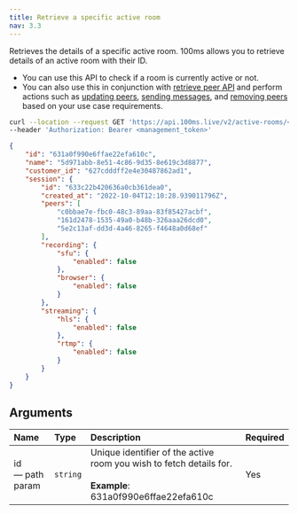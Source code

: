 ```yaml
---
title: Retrieve a specific active room
nav: 3.3
---
```


Retrieves the details of a specific active room. 100ms allows you to retrieve details of an active room with their ID.

- You can use this API to check if a room is currently active or not. 
- You can also use this in conjunction with [retrieve peer API](/server-side/v2/active-rooms/retrieve-peer) and perform actions such as [updating peers](/server-side/v2/active-rooms/update-a-peer), [sending messages](/server-side/v2/active-rooms/send-message), and [removing peers](/server-side/v2/active-rooms/remove-peers) based on your use case requirements. 

<PostRequest title="https://api.100ms.live/v2/active-rooms/<room_id>" />
<Request id="req-comp-0">

```bash
curl --location --request GET 'https://api.100ms.live/v2/active-rooms/<room_id>' \
--header 'Authorization: Bearer <management_token>'
```

</Request>
<ResponseBox id="resp-0" status="200 OK">

```json
{
    "id": "631a0f990e6ffae22efa610c",
    "name": "5d971abb-8e51-4c86-9d35-8e619c3d8877",
    "customer_id": "627cdddff2e4e30487862ad1",
    "session": {
        "id": "633c22b420636a0cb361dea0",
        "created_at": "2022-10-04T12:10:28.939011796Z",
        "peers": [
            "c0bbae7e-fbc0-48c3-89aa-83f85427acbf",
            "161d2478-1535-49a0-b48b-326aaa26dcd0",
            "5e2c13af-dd3d-4a46-8265-f4648a0d68ef"
        ],
        "recording": {
            "sfu": {
                "enabled": false
            },
            "browser": {
                "enabled": false
            }
        },
        "streaming": {
            "hls": {
                "enabled": false
            },
            "rtmp": {
                "enabled": false
            }
        }
    }
}
```

</ResponseBox>

## Arguments

| Name                  | Type     | Description                                                                                                         | Required |
| :-------------------- | :------- | :------------------------------------------------------------------------------------------------------------------ | :------- |
| id <br/> — path param | `string` | Unique identifier of the active room you wish to fetch details for. <br/><br/>**Example**: 631a0f990e6ffae22efa610c | Yes      |